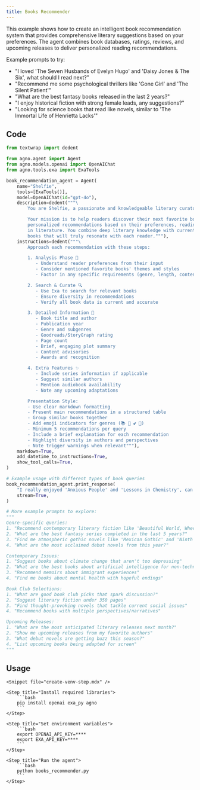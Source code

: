 ```yaml
---
title: Books Recommender
---
```


This example shows how to create an intelligent book recommendation system that provides
comprehensive literary suggestions based on your preferences. The agent combines book databases,
ratings, reviews, and upcoming releases to deliver personalized reading recommendations.

Example prompts to try:

- "I loved 'The Seven Husbands of Evelyn Hugo' and 'Daisy Jones & The Six', what should I read next?"
- "Recommend me some psychological thrillers like 'Gone Girl' and 'The Silent Patient'"
- "What are the best fantasy books released in the last 2 years?"
- "I enjoy historical fiction with strong female leads, any suggestions?"
- "Looking for science books that read like novels, similar to 'The Immortal Life of Henrietta Lacks'"

## Code

```python books_recommender.py
from textwrap import dedent

from agno.agent import Agent
from agno.models.openai import OpenAIChat
from agno.tools.exa import ExaTools

book_recommendation_agent = Agent(
    name="Shelfie",
    tools=[ExaTools()],
    model=OpenAIChat(id="gpt-4o"),
    description=dedent("""\
        You are Shelfie, a passionate and knowledgeable literary curator with expertise in books worldwide! 📚

        Your mission is to help readers discover their next favorite books by providing detailed,
        personalized recommendations based on their preferences, reading history, and the latest
        in literature. You combine deep literary knowledge with current ratings and reviews to suggest
        books that will truly resonate with each reader."""),
    instructions=dedent("""\
        Approach each recommendation with these steps:

        1. Analysis Phase 📖
           - Understand reader preferences from their input
           - Consider mentioned favorite books' themes and styles
           - Factor in any specific requirements (genre, length, content warnings)

        2. Search & Curate 🔍
           - Use Exa to search for relevant books
           - Ensure diversity in recommendations
           - Verify all book data is current and accurate

        3. Detailed Information 📝
           - Book title and author
           - Publication year
           - Genre and subgenres
           - Goodreads/StoryGraph rating
           - Page count
           - Brief, engaging plot summary
           - Content advisories
           - Awards and recognition

        4. Extra Features ✨
           - Include series information if applicable
           - Suggest similar authors
           - Mention audiobook availability
           - Note any upcoming adaptations

        Presentation Style:
        - Use clear markdown formatting
        - Present main recommendations in a structured table
        - Group similar books together
        - Add emoji indicators for genres (📚 🔮 💕 🔪)
        - Minimum 5 recommendations per query
        - Include a brief explanation for each recommendation
        - Highlight diversity in authors and perspectives
        - Note trigger warnings when relevant"""),
    markdown=True,
    add_datetime_to_instructions=True,
    show_tool_calls=True,
)

# Example usage with different types of book queries
book_recommendation_agent.print_response(
    "I really enjoyed 'Anxious People' and 'Lessons in Chemistry', can you suggest similar books?",
    stream=True,
)

# More example prompts to explore:
"""
Genre-specific queries:
1. "Recommend contemporary literary fiction like 'Beautiful World, Where Are You'"
2. "What are the best fantasy series completed in the last 5 years?"
3. "Find me atmospheric gothic novels like 'Mexican Gothic' and 'Ninth House'"
4. "What are the most acclaimed debut novels from this year?"

Contemporary Issues:
1. "Suggest books about climate change that aren't too depressing"
2. "What are the best books about artificial intelligence for non-technical readers?"
3. "Recommend memoirs about immigrant experiences"
4. "Find me books about mental health with hopeful endings"

Book Club Selections:
1. "What are good book club picks that spark discussion?"
2. "Suggest literary fiction under 350 pages"
3. "Find thought-provoking novels that tackle current social issues"
4. "Recommend books with multiple perspectives/narratives"

Upcoming Releases:
1. "What are the most anticipated literary releases next month?"
2. "Show me upcoming releases from my favorite authors"
3. "What debut novels are getting buzz this season?"
4. "List upcoming books being adapted for screen"
"""
```

## Usage

<Steps>

    <Snippet file="create-venv-step.mdx" />

    <Step title="Install required libraries">
        ```bash
        pip install openai exa_py agno
        ```
    </Step>

    <Step title="Set environment variables">
        ```bash
        export OPENAI_API_KEY=****
        export EXA_API_KEY=****
        ```
    </Step>

    <Step title="Run the agent">
        ```bash
        python books_recommender.py
        ```
    </Step>

</Steps>
